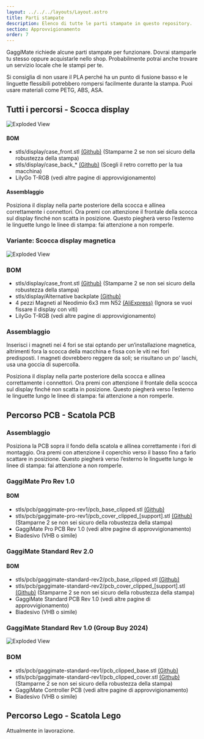 ```yaml
---
layout: ../../../layouts/Layout.astro
title: Parti stampate
description: Elenco di tutte le parti stampate in questo repository.
section: Approvvigionamento
order: 7
---
```



GaggiMate richiede alcune parti stampate per funzionare. Dovrai stamparle tu stesso oppure acquistarle nello shop. Probabilmente potrai anche trovare un servizio locale che le stampi per te.

Si consiglia di non usare il PLA perché ha un punto di fusione basso e le linguette flessibili potrebbero rompersi facilmente durante la stampa. Puoi usare materiali come PETG, ABS, ASA.

## Tutti i percorsi - Scocca display

<Image src={imgScreenAngledExploded} width={800} alt="Exploded View" />

#### BOM

* <span class="font-mono bg-slate-100 p-1 text-sm">stls/display/case_front.stl</span> [(Github)](https://github.com/jniebuhr/gaggimate/blob/master/stls/display/case_front.stl) (Stamparne 2 se non sei sicuro della robustezza della stampa)
* <span class="font-mono bg-slate-100 p-1 text-sm">stls/display/case_back_*</span> [(Github)](https://github.com/jniebuhr/gaggimate/blob/master/stls/display/) (Scegli il retro corretto per la tua macchina)
* LilyGo T-RGB (vedi altre pagine di approvvigionamento)

#### Assemblaggio

Posiziona il display nella parte posteriore della scocca e allinea correttamente i connettori. Ora premi con attenzione il frontale della scocca sul display finché non scatta in posizione.
Questo piegherà verso l’esterno le linguette lungo le linee di stampa: fai attenzione a non romperle.


### Variante: Scocca display magnetica

<Image src={imgScreenExploded} width={800} alt="Exploded View" />

### BOM
* <span class="font-mono bg-slate-100 p-1 text-sm">stls/display/case_front.stl</span> [(Github)](https://github.com/jniebuhr/gaggimate/blob/master/stls/display/case_front.stl) (Stamparne 2 se non sei sicuro della robustezza della stampa)
* <span class="font-mono bg-slate-100 p-1 text-sm">stls/display/Alternative backplate</span> [(Github)](https://github.com/jniebuhr/gaggimate/tree/master/stls/display/Alternative%20backplate)
* 4 pezzi Magneti al Neodimio 6x3 mm N52  [(AliExpress)](https://s.click.aliexpress.com/e/_EjwXuaU) (Ignora se vuoi fissare il display con viti)
* LilyGo T-RGB (vedi altre pagine di approvvigionamento)

### Assemblaggio

Inserisci i magneti nei 4 fori se stai optando per un’installazione magnetica, altrimenti fora la scocca della macchina e fissa con le viti nei fori predisposti.
I magneti dovrebbero reggere da soli; se risultano un po’ laschi, usa una goccia di supercolla.

Posiziona il display nella parte posteriore della scocca e allinea correttamente i connettori. Ora premi con attenzione il frontale della scocca sul display finché non scatta in posizione.
Questo piegherà verso l’esterno le linguette lungo le linee di stampa: fai attenzione a non romperle.

## Percorso PCB - Scatola PCB

### Assemblaggio

Posiziona la PCB sopra il fondo della scatola e allinea correttamente i fori di montaggio. Ora premi con attenzione il coperchio verso il basso fino a farlo scattare in posizione.
Questo piegherà verso l’esterno le linguette lungo le linee di stampa: fai attenzione a non romperle.

### GaggiMate Pro Rev 1.0

#### BOM
* <span class="font-mono bg-slate-100 p-1 text-sm">stls/pcb/gaggimate-pro-rev1/pcb_base_clipped.stl</span> [(Github)](https://github.com/jniebuhr/gaggimate/blob/master/stls/pcb/gaggimate-pro-rev1/pcb_base_clipped.stl)
* <span class="font-mono bg-slate-100 p-1 text-sm">stls/pcb/gaggimate-pro-rev1/pcb_cover_clipped_[support].stl</span> [(Github)](https://github.com/jniebuhr/gaggimate/blob/master/stls/pcb/gaggimate-pro-rev1/pcb_cover_clipped_%5Bsupport%5D.stl) (Stamparne 2 se non sei sicuro della robustezza della stampa)
* GaggiMate Pro PCB Rev 1.0 (vedi altre pagine di approvvigionamento)
* Biadesivo (VHB o simile)

### GaggiMate Standard Rev 2.0

#### BOM
* <span class="font-mono bg-slate-100 p-1 text-sm">stls/pcb/gaggimate-standard-rev2/pcb_base_clipped.stl</span> [(Github)](https://github.com/jniebuhr/gaggimate/blob/master/stls/pcb/gaggimate-standard-rev2/pcb_base_clipped.stl)
* <span class="font-mono bg-slate-100 p-1 text-sm">stls/pcb/gaggimate-standard-rev2/pcb_cover_clipped_[support].stl</span> [(Github)](https://github.com/jniebuhr/gaggimate/blob/master/stls/pcb/gaggimate-standard-rev2/pcb_cover_clipped_%5Bsupport%5D.stl) (Stamparne 2 se non sei sicuro della robustezza della stampa)
* GaggiMate Standard PCB Rev 1.0 (vedi altre pagine di approvvigionamento)
* Biadesivo (VHB o simile)

### GaggiMate Standard Rev 1.0 (Group Buy 2024)
<Image src={imgPcbExploded} width={800} alt="Exploded View" />

### BOM
* <span class="font-mono bg-slate-100 p-1 text-sm">stls/pcb/gaggimate-standard-rev1/pcb_clipped_base.stl</span> [(Github)](https://github.com/jniebuhr/gaggimate/blob/master/stls/pcb/gaggimate-standard-rev1/pcb_clipped_base.stl)
* <span class="font-mono bg-slate-100 p-1 text-sm">stls/pcb/gaggimate-standard-rev1/pcb_clipped_cover.stl</span> [(Github)](https://github.com/jniebuhr/gaggimate/blob/master/stls/pcb/gaggimate-standard-rev1/pcb_clipped_cover.stl) (Stamparne 2 se non sei sicuro della robustezza della stampa)
* GaggiMate Controller PCB (vedi altre pagine di approvvigionamento)
* Biadesivo (VHB o simile)


## Percorso Lego - Scatola Lego

Attualmente in lavorazione.
